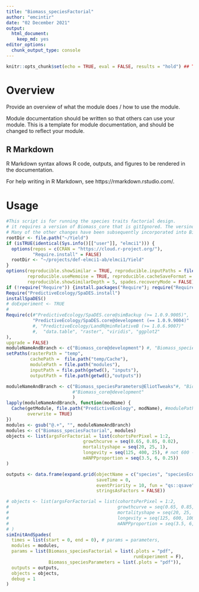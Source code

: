 ```yaml
---
title: "Biomass_speciesFactorial"
author: "emcintir"
date: "02 December 2021"
output:
  html_document:
    keep_md: yes
editor_options:
  chunk_output_type: console
---
```


```r
knitr::opts_chunk$set(echo = TRUE, eval = FALSE, results = "hold") ## TODO: use 'eval = TRUE'
```

# Overview

Provide an overview of what the module does / how to use the module.

Module documentation should be written so that others can use your module.
This is a template for module documentation, and should be changed to reflect your module.

## R Markdown

R Markdown syntax allows R code, outputs, and figures to be rendered in the documentation.

For help writing in R Markdown, see https://rmarkdown.rstudio.com/.

# Usage

```r
#This script is for running the species traits factorial design. 
# it requires a version of Biomass_core that is gitIgnored. The versino had many changes to accomodate the 'no regeneration' scenario
# Many of the other changes have been subsequently incorporated into Biomass_core, so it may work with a newer version
rootDir <- file.path("~/Yield")
if (isTRUE(identical(Sys.info()[["user"]], "elmci1"))) {
  options(repos = c(CRAN = "https://cloud.r-project.org/"),
          "Require.install" = FALSE)
  rootDir <- "~/projects/def-elmci1-ab/elmci1/Yield"
}
options(reproducible.showSimilar = TRUE, reproducible.inputPaths = file.path(dirname(rootDir),"/Eliot/data"),
        reproducible.useMemoise = TRUE, reproducible.cacheSaveFormat = "qs", spades.moduleCodeChecks = FALSE,
        reproducible.showSimilarDepth = 5, spades.recoveryMode = FALSE)
if (!require("Require")) {install.packages("Require"); require("Require")}
Require("PredictiveEcology/SpaDES.install")
installSpaDES()
# doExperiment <- TRUE
# 
Require(c(#"PredictiveEcology/SpaDES.core@simBackup (>= 1.0.9.9005)",
          "PredictiveEcology/SpaDES.core@development (== 1.0.9.9004)"
          #, "PredictiveEcology/LandR@minRelativeB (>= 1.0.6.9007)"
          #,  "data.table", "raster", "viridis", "ggplot2" 
),
upgrade = FALSE)
moduleNameAndBranch <- c("Biomass_core@development") #, "Biomass_speciesParameters@EliotTweaks")
setPaths(rasterPath = "temp",
         cachePath =  file.path("temp/Cache"),
         modulePath = file.path("modules"),
         inputPath = file.path(getwd(), "inputs"),
         outputPath = file.path(getwd(),"outputs"))

moduleNameAndBranch <- c("Biomass_speciesParameters@EliotTweaks"#, "Biomass_borealDataPrep@development", 
                         #"Biomass_core@development"
                         )
lapply(moduleNameAndBranch, function(modName) {
  Cache(getModule, file.path("PredictiveEcology", modName), #modulePath = getPaths()$modulePath, 
        overwrite = TRUE)
})
modules <- gsub("@.+", "", moduleNameAndBranch)
modules <- c("Biomass_speciesFactorial", modules)
objects <- list(argsForFactorial = list(cohortsPerPixel = 1:2,
                             growthcurve = seq(0.65, 0.85, 0.02),
                             mortalityshape = seq(20, 25, 1),
                             longevity = seq(125, 400, 25), # not 600 -- too big
                             mANPPproportion = seq(3.5, 6, 0.25))
)

outputs <- data.frame(expand.grid(objectName = c("species", "speciesEcoregion"),
                                  saveTime = 0,
                                  eventPriority = 10, fun = "qs::qsave",
                                  stringsAsFactors = FALSE))

# objects <- list(argsForFactorial = list(cohortsPerPixel = 1:2,
#                                         growthcurve = seq(0.65, 0.85, 1),
#                                         mortalityshape = seq(20, 25, 5),
#                                         longevity = seq(125, 600, 100),
#                                         mANPPproportion = seq(3.5, 6, 1))
# )
simInitAndSpades(
  times = list(start = 0, end = 0), # params = parameters, 
  modules = modules, 
  params = list(Biomass_speciesFactorial = list(.plots = "pdf",
                                                runExperiment = F),
                Biomass_speciesParameters = list(.plots = "pdf")),
  outputs = outputs,
  objects = objects,
  debug = 1
)


```

